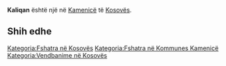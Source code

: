 {{Fshat në 
 | Emri                = Kaliqan
 | EmriAlt                = 
 | NAME_SHORT_FORM=      
 | NAME_GENERIC=      
 | NAME_SORT_NAME_RO=      KALIQAN
 | FULL_NAME_RO = Kaliqan
 | FULL_NAME_ND_RO=Kaliqan
 | SORT_NAME_RG=KALIQAN
 | FULL_NAME_RG=Kaliqan
 | FULL_NAME_ND_RG=Kaliqan
 | SRP_NAME_SHORT_FORM=      
 | SRP_NAME_GENERIC=      
 | SRP_NAME_SORT_NAME_RO=      
 | SRP_FULL_NAME_RO = 
 | SRP_FULL_NAME_ND_RO=
 | SRP_SORT_NAME_RG=
 | SRP_FULL_NAME_RG=
 | SRP_FULL_NAME_ND_RG=
 | Emri (Rasa dhanore) = 
 | Figura              = 
 | Shteti              = Kosovo
 | Komuna              = Kamenicë
 | Kodi postar         = 
 | Sipërfaqja          = 

 | Popullsia           = 

 | Regj. i popullsisë  = 
 | Dend. e popullsisë  = 
 | Faqja zyrtare       = 
 <!--- Koordinatat ----> 
 | Gjerësia            = 42.758333
 | Gjatësia            = 20.353611
 | Lartësia            = 
}}
'''Kaliqan''' është një [[]] në [[Kamenicë]] të [[Kosovës]].

<!-- == Gjeografia == -->
<!-- == Historia == -->
<!-- == Demografia == -->
== Shih edhe ==
{{Komuna Kamenicë}}
{{Kosovo-Administrata-Cung}}

[[Kategoria:Fshatra në Kosovës]]
[[Kategoria:Fshatra në Kommunes Kamenicë]]
[[Kategoria:Vendbanime në Kosovës]]